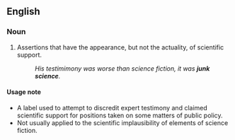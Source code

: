 ==English==

===Noun===
{{en-noun|[[junk]] [[science]]|-}}

# {{uncountable|pejorative}} Assertions that have the appearance, but not the actuality, of scientific support.
#: ''His testimimony was worse than science fiction, it was '''junk science'''.''

====Usage note====
* A label used to attempt to discredit expert testimony and claimed scientific support for positions taken on some matters of public policy.
* Not usually applied to the scientific implausibility of elements of science fiction.
